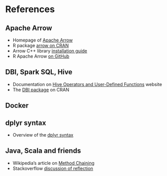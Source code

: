 # References

## Apache Arrow

- Homepage of [Apache Arrow](https://arrow.apache.org/)
- R package [arrow on CRAN](https://cran.r-project.org/package=arrow)
- Arrow C++ library [installation guide](https://arrow.apache.org/install/)
- R Apache Arrow [on GitHub](https://github.com/apache/arrow/tree/master/r)

## DBI, Spark SQL, Hive

- Documentation on [Hive Operators and User-Defined Functions](https://cwiki.apache.org/confluence/display/Hive/LanguageManual+UDF) website
- The [DBI package](https://cran.r-project.org/package=DBI) on CRAN

## Docker

## dplyr syntax

- Overview of the [dplyr syntax](https://dplyr.tidyverse.org/)

## Java, Scala and friends

- Wikipedia's article on [Method Chaining](https://en.wikipedia.org/wiki/Method_chaining)
- Stackoverflow [discussion of reflection](https://stackoverflow.com/questions/37628/what-is-reflection-and-why-is-it-useful)
